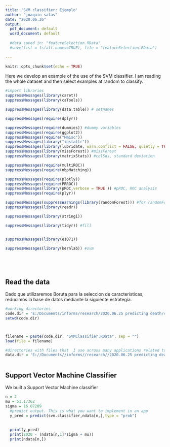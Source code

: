 ---
title: 'SVM classifier: Ejemplo'
author: "joaquin salas"
date: "2020.06.26"
output:
  pdf_document: default
  word_document: default
  
  #data saved in: "featureSelection.RData"
  #save(list = ls(all.names=TRUE), file = "featureSelection.RData")
  
---

```{r setup, include=FALSE}
knitr::opts_chunk$set(echo = TRUE)
```
Here we develop an example of the use of the SVM classifier. I am reading the whole dataset and then select examples at random to classify.



```{r  echo=FALSE}




#import libraries
suppressMessages(library(caret))
suppressMessages(library(caTools))

suppressMessages(library(data.table)) # setnames

suppressMessages(require(dplyr))

suppressMessages(require(dummies)) #dummy variables
suppressMessages(require(ggplot2))
suppressMessages(require("Hmisc"))
suppressMessages(library("installr"))
suppressMessages(library(lubridate, warn.conflict = FALSE, quietly = TRUE))
suppressMessages(library(missForest)) #missForest
suppressMessages(library(matrixStats)) #colSds, standard deviation

suppressMessages(require(multiROC))
suppressMessages(require(nbpMatching))

suppressMessages(require(plotly))
suppressMessages(require(PRROC))
suppressMessages(library(pROC,verbose = TRUE )) #pROC, ROC analysis
suppressMessages(require(plyr))

suppressMessages(suppressWarnings(library(randomForest))) #for randomForest
suppressMessages(library(readr))

suppressMessages(library(stringi))

suppressMessages(library(tidyr)) #fill


suppressMessages(library(e1071))

suppressMessages(library(kernlab)) #svm






```


## Read the data

Dado que utilizaremos Boruta para la seleccion de caracteristicas, reducimos la base de datos mediante la siguiente estrategia. 


```{r preparacion, echo=FALSE}


#working directories
code.dir = 'E:/Documents/informs/research/2020.06.25 predicting death/code/'
setwd(code.dir)



filename = paste(code.dir, "SVMClassifier.RData", sep = "")
load(file = filename)

#directories with files that  I use across many applications related to COVID
data.dir = 'E://Documents//informs//research//2020.06.25 predicting death//data//'



```
## Support Vector Machine Classifier

We built a Support Vector Machine classifier

```{r include=FALSE}

n = 2
mu = 51.17362
sigma = 16.07209
  #predict output. This is what you want to implement in an app
  y_pred = predict(svm.classifier,ndata[n,],type = "prob")
  
  
  print(y_pred)
  print(2020 - (ndata[n,1]*sigma + mu))
  print(ndata[n,])
  









```


